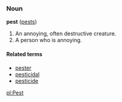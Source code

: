 ===Noun===
'''pest''' ([[pests]])

# An annoying, often destructive creature.
# A person who is annoying.

====Related terms====
*[[pester]]<!-- not sure but probably related -->
*[[pesticidal]]
*[[pesticide]]

[[pl:Pest]]